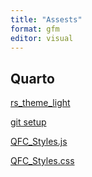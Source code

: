 ```yaml
---
title: "Assests"
format: gfm
editor: visual
---
```


## Quarto

[rs_theme_light](quarto/qfc_a11y-dark.rstheme)

[git setup](tutorials/Git%20Setup.html)

[QFC_Styles.js](quarto/qfc_styles.js)

[QFC_Styles.css](quarto/qfc_styles.css)

## 
